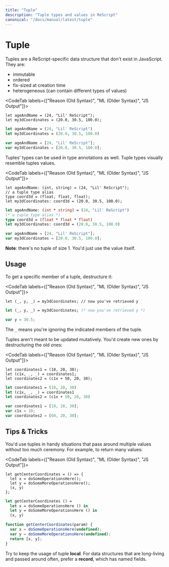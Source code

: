 ```yaml
---
title: "Tuple"
description: "Tuple types and values in ReScript"
canonical: "/docs/manual/latest/tuple"
---
```


# Tuple

Tuples are a ReScript-specific data structure that don't exist in JavaScript. They are:

- immutable
- ordered
- fix-sized at creation time
- heterogeneous (can contain different types of values)

<CodeTab labels={["Reason (Old Syntax)", "ML (Older Syntax)", "JS Output"]}>

```re
let ageAndName = (24, "Lil' ReScript");
let my3dCoordinates = (20.0, 30.5, 100.0);
```

```ml
let ageAndName = (24, "Lil' ReScript")
let my3dCoordinates = (20.0, 30.5, 100.0)
```

```js
var ageAndName = [24, "Lil' ReScript"];
var my3dCoordinates = [20.0, 30.5, 100.0];
```

</CodeTab>

Tuples' types can be used in type annotations as well. Tuple types visually resemble tuples values.

<CodeTab labels={["Reason (Old Syntax)", "ML (Older Syntax)", "JS Output"]}>

```re
let ageAndName: (int, string) = (24, "Lil' ReScript");
// a tuple type alias
type coord3d = (float, float, float);
let my3dCoordinates: coord3d = (20.0, 30.5, 100.0);
```

```ml
let ageAndName: (int * string) = (24, "Lil' ReScript")
(* a tuple type alias *)
type coord3d = (float * float * float)
let my3dCoordinates: coord3d = (20.0, 30.5, 100.0)
```

```js
var ageAndName = [24, "Lil' ReScript"];
var my3dCoordinates = [20.0, 30.5, 100.0];
```

</CodeTab>

**Note**: there's no tuple of size 1. You'd just use the value itself.

## Usage

To get a specific member of a tuple, destructure it:

<CodeTab labels={["Reason (Old Syntax)", "ML (Older Syntax)", "JS Output"]}>

```re
let (_, y, _) = my3dCoordinates; // now you've retrieved y
```

```ml
let (_, y, _) = my3dCoordinates; (* now you've retrieved y *)
```

```js
var y = 30.5;
```

</CodeTab>

The `_` means you're ignoring the indicated members of the tuple.

Tuples aren't meant to be updated mutatively. You'd create new ones by destructuring the old ones:

<CodeTab labels={["Reason (Old Syntax)", "ML (Older Syntax)", "JS Output"]}>

```re
let coordinates1 = (10, 20, 30);
let (c1x, _, _) = coordinates1;
let coordinates2 = (c1x + 50, 20, 30);
```

```ml
let coordinates1 = (10, 20, 30)
let (c1x, _, _) = coordinates1
let coordinates2 = (c1x + 50, 20, 30)
```

```js
var coordinates1 = [10, 20, 30];
var c1x = 10;
var coordinates2 = [60, 20, 30];
```

</CodeTab>

## Tips & Tricks

You'd use tuples in handy situations that pass around multiple values without too much ceremony. For example, to return many values:

<CodeTab labels={["Reason (Old Syntax)", "ML (Older Syntax)", "JS Output"]}>

```re
let getCenterCoordinates = () => {
  let x = doSomeOperationsHere();
  let y = doSomeMoreOperationsHere();
  (x, y)
};
```

```ml
let getCenterCoordinates () =
  let x = doSomeOperationsHere () in
  let y = doSomeMoreOperationsHere () in
  (x, y)
```

```js
function getCenterCoordinates(param) {
  var x = doSomeOperationsHere(undefined);
  var y = doSomeMoreOperationsHere(undefined);
  return [x, y];
}
```

</CodeTab>

Try to keep the usage of tuple **local**. For data structures that are long-living and passed around often, prefer a **record**, which has named fields.
